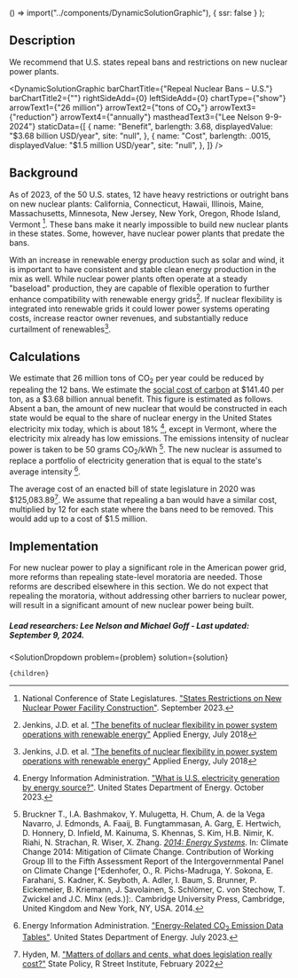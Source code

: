 
  () => import("../components/DynamicSolutionGraphic"),
  { ssr: false }
);


## Description
We recommend that U.S. states repeal bans and restrictions on new nuclear power plants.

<DynamicSolutionGraphic
  barChartTitle={"Repeal Nuclear Bans – U.S."}
  barChartTitle2={""}
  rightSideAdd={0}
  leftSideAdd={0}
  chartType={"show"}
  arrowText1={"26 million"}
  arrowText2={"tons of CO₂"}
  arrowText3={"reduction"}
  arrowText4={"annually"}
  mastheadText3={"Lee Nelson 9-9-2024"}
 staticData={[
    {
     name: "Benefit",
      barlength: 3.68,
      displayedValue: "$3.68 billion USD/year",
      site: "null",
    },
    {
      name: "Cost",
      barlength: .0015,
      displayedValue: "$1.5 million USD/year",
      site: "null",
    },
  ]}
/>

## Background
As of 2023, of the 50 U.S. states, 12 have heavy restrictions or outright bans on new nuclear plants: California, Connecticut, Hawaii, Illinois, Maine, Massachusetts, Minnesota, New Jersey, New York, Oregon, Rhode Island, Vermont [^"1"]. These bans make it nearly impossible to build new nuclear plants in these states. Some, however, have nuclear power plants that predate the bans.

With an increase in renewable energy production such as solar and wind, it is important to have consistent and stable clean energy production in the mix as well. While nuclear power plants often operate at a steady "baseload" production, they are capable of flexible operation to further enhance compatibility with renewable energy grids[^"6"]. If nuclear flexibility is integrated into renewable grids it could lower power systems operating costs, increase reactor owner revenues, and substantially reduce curtailment of renewables[^"6"].

## Calculations
We estimate that 26 million tons of CO<sub>2</sub> per year could be reduced by repealing the 12 bans. We estimate the [social cost of carbon](https://www.urbancruiseship.org/energy/energy_socioeconomics/carbon_pricing_e) at $141.40 per ton, as a $3.68 billion annual benefit.
This figure is estimated as follows. Absent a ban, the amount of new nuclear that would be constructed in each state would be equal to the share of nuclear energy in the United States electricity mix today, which is about 18% [^"3"], except in Vermont, where the electricity mix already has low emissions. The emissions intensity of nuclear power is taken to be 50 grams CO<sub>2</sub>/kWh [^"2"]. The new nuclear is assumed to replace a portfolio of electricity generation that is equal to the state's average intensity [^"4"].

The average cost of an enacted bill of state legislature in 2020 was $125,083.89[^"5"]. We assume that repealing a ban would have a similar cost, multiplied by 12 for each state where the bans need to be removed. This would add up to a cost of $1.5 million.

## Implementation
For new nuclear power to play a significant role in the American power grid, more reforms than repealing state-level moratoria are needed. Those reforms are described elsewhere in this section. We do not expect that repealing the moratoria, without addressing other barriers to nuclear power, will result in a significant amount of new nuclear power being built.

##### Lead researchers: Lee Nelson and Michael Goff - Last updated: September 9, 2024.

[^"1"]: National Conference of State Legislatures. ["States Restrictions on New Nuclear Power Facility Construction"](https://www.ncsl.org/environment-and-natural-resources/states-restrictions-on-new-nuclear-power-facility-construction). September 2023.

[^"2"]: Bruckner T., I.A. Bashmakov, Y. Mulugetta, H. Chum, A. de la Vega Navarro, J. Edmonds, A. Faaij, B. Fungtammasan, A. Garg, E. Hertwich, D. Honnery, D. Infield, M. Kainuma, S. Khennas, S. Kim, H.B. Nimir, K. Riahi, N. Strachan, R. Wiser, X. Zhang. [*2014: Energy Systems*](https://www.ipcc.ch/site/assets/uploads/2018/02/ipcc_wg3_ar5_chapter7.pdf). In: Climate Change 2014: Mitigation of Climate Change. Contribution of Working Group III to the Fifth Assessment Report of the Intergovernmental Panel on Climate Change [^Edenhofer, O., R. Pichs-Madruga, Y. Sokona, E. Farahani, S. Kadner, K. Seyboth, A. Adler, I. Baum, S. Brunner, P. Eickemeier, B. Kriemann, J. Savolainen, S. Schlömer, C. von Stechow, T. Zwickel and J.C. Minx (eds.)]:. Cambridge University Press, Cambridge, United Kingdom and New York, NY, USA. 2014.

[^"3"]: Energy Information Administration. ["What is U.S. electricity generation by energy source?"](https://www.eia.gov/tools/faqs/faq.php?id=427&t=3). United States Department of Energy. October 2023.

[^"4"]: Energy Information Administration. ["Energy-Related CO<sub>2</sub> Emission Data Tables"](https://www.eia.gov/environment/emissions/state/). United States Department of Energy. July 2023.

[^"5"]: Hyden, M. ["Matters of dollars and cents, what does legislation really cost?"]( https://www.rstreet.org/commentary/matters-of-dollars-and-cents-what-does-legislation-really-cost/) State Policy, R Street Institute, February 2022

[^"6"]: Jenkins, J.D. et al. ["The benefits of nuclear flexibility in power system operations with renewable energy"](https://doi.org/10.1016/j.apenergy.2018.03.002) Applied Energy, July 2018


  <SolutionDropdown 
    problem={problem} 
    solution={solution}
  >
    {children}
  </SolutionDropdown>